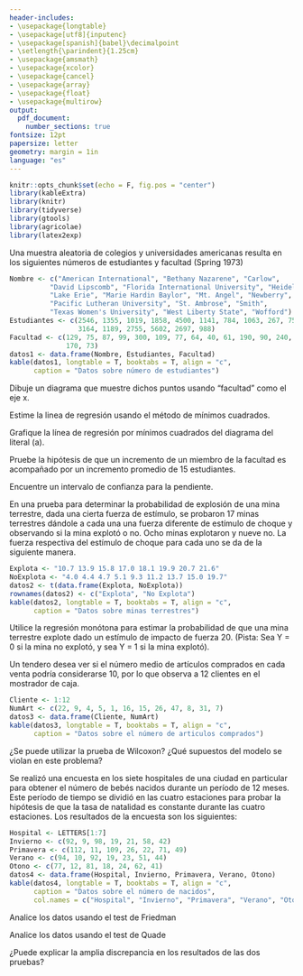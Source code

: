 ```yaml
---
header-includes:
- \usepackage{longtable}
- \usepackage[utf8]{inputenc}
- \usepackage[spanish]{babel}\decimalpoint
- \setlength{\parindent}{1.25cm}
- \usepackage{amsmath}
- \usepackage{xcolor}
- \usepackage{cancel}
- \usepackage{array}
- \usepackage{float}
- \usepackage{multirow}
output:
  pdf_document:
    number_sections: true
fontsize: 12pt
papersize: letter
geometry: margin = 1in
language: "es"
---
```


```r
knitr::opts_chunk$set(echo = F, fig.pos = "center")
library(kableExtra)
library(knitr)
library(tidyverse)
library(gtools)
library(agricolae)
library(latex2exp)
```

\input{PortadaNP}
\thispagestyle{empty}
\tableofcontents

\newpage

\pagestyle{myheadings}
\setcounter{page}{3}

\section{Ejercicio 5.5.2)}

Una muestra aleatoria de colegios y universidades americanas resulta en los
siguientes números de estudiantes y facultad (Spring 1973)

```r
Nombre <- c("American International", "Bethany Nazarene", "Carlow",
          "David Lipscomb", "Florida International University", "Heidelberg",
          "Lake Erie", "Marie Hardin Baylor", "Mt. Angel", "Newberry",
          "Pacific Lutheran University", "St. Ambrose", "Smith",
          "Texas Women's University", "West Liberty State", "Wofford")
Estudiantes <- c(2546, 1355, 1019, 1858, 4500, 1141, 784, 1063, 267, 753, 
                 3164, 1189, 2755, 5602, 2697, 988)
Facultad <- c(129, 75, 87, 99, 300, 109, 77, 64, 40, 61, 190, 90, 240, 300, 
              170, 73)
datos1 <- data.frame(Nombre, Estudiantes, Facultad)
kable(datos1, longtable = T, booktabs = T, align = "c",
      caption = "Datos sobre número de estudiantes")
```

\subsection{Literal (a)}

Dibuje un diagrama que muestre dichos puntos usando "facultad" como el eje x.

\subsection{Literal (b)}

Estime la linea de regresión usando el método de mínimos cuadrados.

\subsection{Literal (c)}

Grafique la línea de regresión por mínimos cuadrados del diagrama del literal
(a).

\subsection{Literal (d)}

Pruebe la hipótesis de que un incremento de un miembro de la facultad es
acompañado por un incremento promedio de 15 estudiantes.

\subsection{Literal (e)}

Encuentre un intervalo de confianza para la pendiente.

\section{Ejercicio 5.6.3)}

En una prueba para determinar la probabilidad de explosión de una mina
terrestre, dada una cierta fuerza de estímulo, se probaron 17 minas 
terrestres dándole a cada una una fuerza diferente de estímulo de choque 
y observando si la mina explotó o no. Ocho minas explotaron y nueve no. La
fuerza respectiva del estímulo de choque para cada uno se da de la siguiente
manera.

```r
Explota <- "10.7 13.9 15.8 17.0 18.1 19.9 20.7 21.6"
NoExplota <- "4.0 4.4 4.7 5.1 9.3 11.2 13.7 15.0 19.7"
datos2 <- t(data.frame(Explota, NoExplota)) 
rownames(datos2) <- c("Explota", "No Explota")
kable(datos2, longtable = T, booktabs = T, align = "c",
      caption = "Datos sobre minas terrestres")
```

Utilice la regresión monótona para estimar la probabilidad de que una mina
terrestre explote dado un estímulo de impacto de fuerza 20. 
(Pista: Sea Y = 0 si la mina no explotó, y sea Y = 1 si la mina explotó).
 
\section{Ejercicio 5.7.2)}

Un tendero desea ver si el número medio de artículos comprados en cada venta
podría considerarse 10, por lo que observa a 12 clientes en el mostrador de
caja.

```r
Cliente <- 1:12
NumArt <- c(22, 9, 4, 5, 1, 16, 15, 26, 47, 8, 31, 7)
datos3 <- data.frame(Cliente, NumArt)
kable(datos3, longtable = T, booktabs = T, align = "c",
      caption = "Datos sobre el número de articulos comprados")
```

¿Se puede utilizar la prueba de Wilcoxon? ¿Qué supuestos del modelo se violan
en este problema?

\section{Ejercicio 5.8.1)}

Se realizó una encuesta en los siete hospitales de una ciudad en particular
para obtener el número de bebés nacidos durante un período de 12 meses. 
Este período de tiempo se dividió en las cuatro estaciones para probar la
hipótesis de que la tasa de natalidad es constante durante las cuatro
estaciones. Los resultados de la encuesta son los siguientes:

```r
Hospital <- LETTERS[1:7]
Invierno <- c(92, 9, 98, 19, 21, 58, 42)
Primavera <- c(112, 11, 109, 26, 22, 71, 49)
Verano <- c(94, 10, 92, 19, 23, 51, 44)
Otono <- c(77, 12, 81, 18, 24, 62, 41)
datos4 <- data.frame(Hospital, Invierno, Primavera, Verano, Otono)
kable(datos4, longtable = T, booktabs = T, align = "c",
      caption = "Datos sobre el número de nacidos",
      col.names = c("Hospital", "Invierno", "Primavera", "Verano", "Otoño"))
```

\subsection{Literal (a)}

Analice los datos usando el test de Friedman

\subsection{Literal (b)}

Analice los datos usando el test de Quade

\subsection{Literal (c)}

¿Puede explicar la amplia discrepancia en los resultados de las dos pruebas?